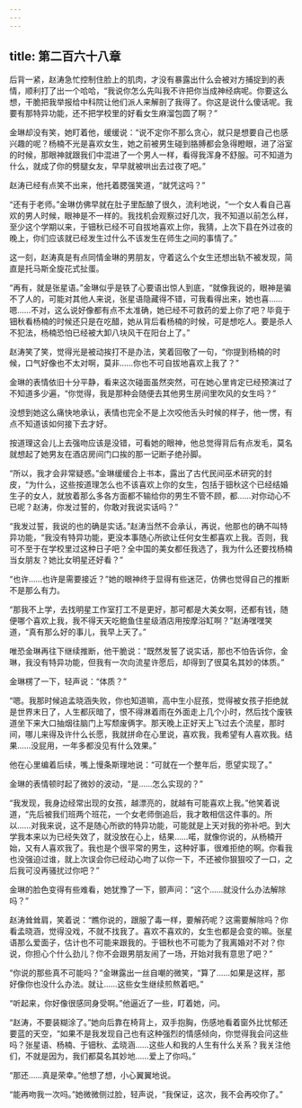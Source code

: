 ```yaml
---
---
---
```

title: 第二百六十八章
---




后背一紧，赵涛急忙控制住脸上的肌肉，才没有暴露出什么会被对方捕捉到的表情，顺利打了出一个哈哈，“我说你怎么先叫我不许把你当成神经病呢。你要这么想，干脆把我举报给中科院让他们派人来解剖了我得了。你这是说什么傻话呢。我要有那特异功能，还不把学校里的好看女生麻溜包圆了啊？”

金琳却没有笑，她盯着他，缓缓说：“说不定你不那么贪心，就只是想要自己也感兴趣的呢？杨楠不光是喜欢女生，她之前被男生碰到胳膊都会急得瞪眼，进了浴室的时候，那眼神就跟我们中混进了一个男人一样，看得我浑身不舒服。可不知道为什么，就成了你的劈腿女友，早早就被哄出去过夜了吧。”

赵涛已经有点笑不出来，他托着腮强笑道，“就凭这吗？”

“还有于老师。”金琳仿佛早就在肚子里酝酿了很久，流利地说，“一个女人看自己喜欢的男人时候，眼神是不一样的。我找机会观察过好几次，我不知道以前怎么样，至少这个学期以来，于钿秋已经不可自拔地喜欢上你，我猜，上次下县在外过夜的晚上，你们应该就已经发生过什么不该发生在师生之间的事情了。”

这一刻，赵涛真是有点同情金琳的男朋友，守着这么个女生还想出轨不被发现，简直是托马斯全旋花式扯蛋。

“再有，就是张星语。”金琳似乎是铁了心要语出惊人到底，“就像我说的，眼神是骗不了人的，可能对其他人来说，张星语隐藏得不错，可我看得出来，她也喜……嗯……不对，这么说好像都有点不太准确，她已经不可救药的爱上你了吧？毕竟于钿秋看杨楠的时候还只是在吃醋，她从背后看杨楠的时候，可是想吃人。要是杀人不犯法，杨楠恐怕已经被大卸八块风干在阳台上了。”

赵涛笑了笑，觉得光是被动挨打不是办法，笑着回敬了一句，“你提到杨楠的时候，口气好像也不太对啊，莫非……你也不可自拔地喜欢上我了？”

金琳的表情依旧十分平静，看来这次碰面虽然突然，可在她心里肯定已经预演过了不知道多少遍，“你觉得，我是那种会随便去其他男生房间里吹风的女生吗？”

没想到她这么痛快地承认，表情也完全不是上次咬他舌头时候的样子，他一愣，有点不知道该如何接下去才好。

按道理这会儿上去强吻应该是没错，可看她的眼神，他总觉得背后有点发毛，莫名就想起了她男友在酒店房间门口挨的那一记断子绝孙脚。

“所以，我才会非常疑惑。”金琳缓缓合上书本，露出了古代民间巫术研究的封皮，“为什么，这些按道理怎么也不该喜欢上你的女生，包括于钿秋这个已经结婚生子的女人，就放着那么多各方面都不输给你的男生不管不顾，都……对你动心不已呢？赵涛，你发过誓的，你敢对我说实话吗？”

“我发过誓，我说的也的确是实话。”赵涛当然不会承认，再说，他那也的确不叫特异功能，“我没有特异功能，更没本事随心所欲让任何女生都喜欢上我。否则，我可不至于在学校里过这种日子吧？全中国的美女都任我选了，我为什么还要找杨楠当女朋友？她比女明星还好看？”

“也许……也许是需要接近？”她的眼神终于显得有些迷茫，仿佛也觉得自己的推断不是那么有力。

“那我不上学，去找明星工作室打工不是更好，那可都是大美女啊，还都有钱，随便哪个喜欢上我，我不得天天吃鲍鱼住星级酒店用按摩浴缸啊？”赵涛嘿嘿笑道，“真有那么好的事儿，我早上天了。”

唯恐金琳再往下继续推断，他干脆说：“既然发誓了说实话，那也不怕告诉你，金琳，我没有特异功能，但我有一次向流星许愿后，却得到了很莫名其妙的体质。”

金琳楞了一下，轻声说：“体质？”

“嗯。我那时候追孟晓涵失败，你也知道嘛，高中生小屁孩，觉得被女孩子拒绝就是世界末日了，人生都灰暗了，恨不得淋着雨在外面走上几个小时，然后找个废铁道坐下来大口抽烟往脑门上写颓废俩字。那天晚上正好天上飞过去个流星，那时间，哪儿来得及许什么长愿，我就拼命在心里说，喜欢我，我希望有人喜欢我。结果……没屁用，一年多都没见有什么效果。”

他在心里编着后续，嘴上慢条斯理地说：“可就在一个整年后，愿望实现了。”

金琳的表情顿时起了微妙的波动，“是……怎么实现的？”

“我发现，我身边经常出现的女孩，越漂亮的，就越有可能喜欢上我。”他笑着说道，“先后被我们班两个班花，一个女老师倒追后，我才敢相信这件事的。所以……对我来说，这不是随心所欲的特异功能，可能就是上天对我的弥补吧。到大学我本来以为已经失效了，就没放在心上，结果……喏，就像你说的，从杨楠开始，又有人喜欢我了。我也是个很平常的男生，这种好事，很难拒绝的啊。你看我也没强迫过谁，就上次误会你已经动心吻了以你一下，不还被你狠狠咬了一口，之后我可没再骚扰过你吧？”

金琳的脸色变得有些难看，她犹豫了一下，颤声问：“这个……就没什么办法解除吗？”

赵涛耸耸肩，笑着说：“瞧你说的，跟服了毒一样，要解药呢？这需要解除吗？你看孟晓涵，觉得没戏，不就不找我了。喜欢不喜欢的，女生也都是会变的嘛。张星语那么爱面子，估计也不可能来跟我的。于钿秋也不可能为了我离婚对不对？你说，你担心个什么劲儿？你不会跟男朋友闹了一场，开始对我有意思了吧？”

“你说的那些真不可能吗？”金琳露出一丝自嘲的微笑，“算了……如果是这样，那好像你也没什么办法。就让……这些女生继续煎熬着吧。”

“听起来，你好像很感同身受啊。”他逼近了一些，盯着她，问。

“赵涛，不要装糊涂了。”她向后靠在椅背上，双手抱胸，伤感地看着窗外比忧郁还要蓝的天空，“如果不是我发现自己也有这种强烈的情感倾向，你觉得我会问这些吗？张星语、杨楠、于钿秋、孟晓涵……这些人和我的人生有什么关系？我关注他们，不就是因为，我们都莫名其妙地……爱上了你吗。”

“那还……真是荣幸。”他想了想，小心翼翼地说。

“能再吻我一次吗。”她微微侧过脸，轻声说，“我保证，这次，我不会再咬你了。”
